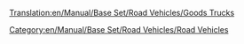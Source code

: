 [[Translation:en/Manual/Base Set/Road Vehicles/Goods Trucks]]

{{es/Manual/Base Set/Road Vehicles/Vehículo de carretera|nombre    = Camión de mercancías Balogh
  |imagen    = en/Manual/Base Set/Road Vehicles/Balogh Goods Truck.png
  |precio    = 8.774 € (4.387 £)
  |velocidad = 48 km/h (30 mph)
  |coste     = 842 € (421 £)
  |diseño    = 1936
  |duración  = 15
  |capacidad = 14 cajas de mercancías
}}
{{es/Manual/Base Set/Road Vehicles/Vehículo de carretera|nombre    = Camión de mercancías Craighead
  |imagen    = en/Manual/Base Set/Road Vehicles/Craighead Goods Truck.png
  |precio    = 10.6660 € (5.330 £)
  |velocidad = 88 km/h (55 mph)
  |coste     = 1.574 (787 £)
  |diseño    = 1974
  |duración  = 15
  |capacidad = 16 cajas de mercancías
}}
{{es/Manual/Base Set/Road Vehicles/Vehículo de carretera|nombre    = Camión de mercancías Goss
  |imagen    = en/Manual/Base Set/Road Vehicles/Goss Goods Truck.png
  |precio    = 11.480 € (5.740 £)
  |velocidad = 112 km/h (70 mph)
  |coste     = 2.250 € (1.125 £)
  |diseño    = 2005
  |duración  = 15
  |capacidad = 18 cajas de mercancías
}}

[[Category:en/Manual/Base Set/Road Vehicles/Road Vehicles]]